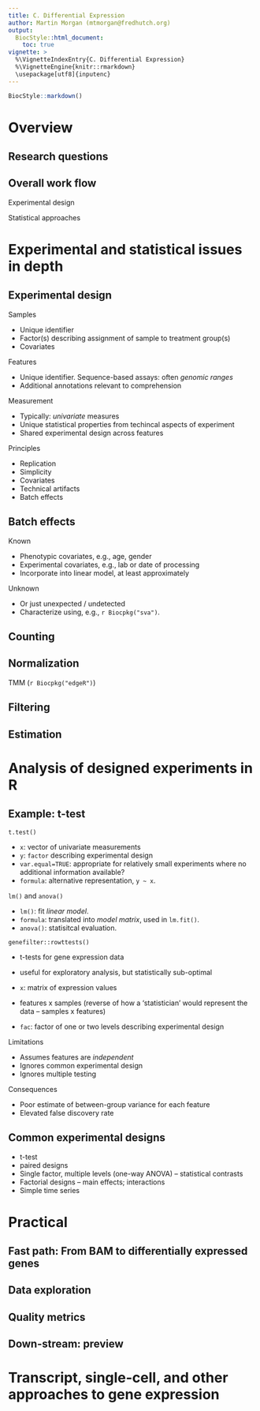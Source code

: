 ```yaml
---
title: C. Differential Expression
author: Martin Morgan (mtmorgan@fredhutch.org)
output:
  BiocStyle::html_document:
    toc: true
vignette: >
  %\VignetteIndexEntry{C. Differential Expression}
  %\VignetteEngine{knitr::rmarkdown}
  \usepackage[utf8]{inputenc}
---
```


```r
BiocStyle::markdown()
```

# Overview

## Research questions

## Overall work flow

Experimental design

Statistical approaches

# Experimental and statistical issues in depth

## Experimental design

Samples

- Unique identifier
- Factor(s) describing assignment of sample to treatment group(s)
- Covariates

Features

- Unique identifier. Sequence-based assays: often _genomic ranges_
- Additional annotations relevant to comprehension

Measurement

- Typically: _univariate_ measures
- Unique statistical properties from techincal aspects of experiment
- Shared experimental design across features

Principles

- Replication
- Simplicity
- Covariates
- Technical artifacts
- Batch effects

## Batch effects

Known

- Phenotypic covariates, e.g., age, gender
- Experimental covariates, e.g., lab or date of processing
- Incorporate into linear model, at least approximately

Unknown

- Or just unexpected / undetected
- Characterize using, e.g., `r Biocpkg("sva")`.

## Counting

## Normalization

TMM (`r Biocpkg("edgeR")`)

## Filtering

## Estimation

# Analysis of designed experiments in R

## Example: t-test

`t.test()`

- `x`: vector of univariate measurements
- `y`: `factor` describing experimental design
- `var.equal=TRUE`: appropriate for relatively small experiments where
  no additional information available?
- `formula`: alternative representation, `y ~ x`.

`lm()` and `anova()`

- `lm()`: fit _linear model_.
- `formula`: translated into _model matrix_, used in `lm.fit()`.
- `anova()`: statisitcal evaluation.

`genefilter::rowttests()`

- t-tests for gene expression data
- useful for exploratory analysis, but statistically sub-optimal
- `x`: matrix of expression values
- features x samples (reverse of how a 'statistician' would
  represent the data -- samples x features)

- `fac`: factor of one or two levels describing experimental design

Limitations

- Assumes features are _independent_
- Ignores common experimental design
- Ignores multiple testing

Consequences

- Poor estimate of between-group variance for each feature
- Elevated false discovery rate

## Common experimental designs

- t-test
- paired designs
- Single factor, multiple levels (one-way ANOVA) -- statistical
  contrasts
- Factorial designs -- main effects; interactions
- Simple time series

# Practical 

## Fast path: From BAM to differentially expressed genes

## Data exploration

## Quality metrics

## Down-stream: preview

# Transcript, single-cell, and other approaches to gene expression
